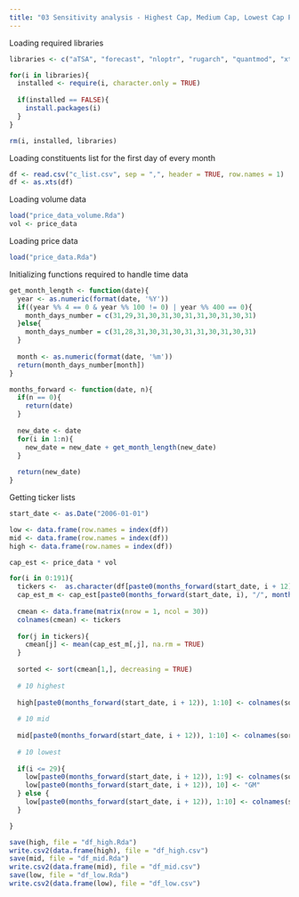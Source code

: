 ```yaml
---
title: "03 Sensitivity analysis - Highest Cap, Medium Cap, Lowest Cap Portfolios - estimating capitalization and generating constitutents lists"
---
```


Loading required libraries

```r
libraries <- c("aTSA", "forecast", "nloptr", "rugarch", "quantmod", "xts", "zoo")

for(i in libraries){
  installed <- require(i, character.only = TRUE)
  
  if(installed == FALSE){
    install.packages(i)
  }
}

rm(i, installed, libraries)
```

Loading constituents list for the first day of every month

```r
df <- read.csv("c_list.csv", sep = ",", header = TRUE, row.names = 1)
df <- as.xts(df)
```

Loading volume data

```r
load("price_data_volume.Rda")
vol <- price_data
```

Loading price data

```r
load("price_data.Rda")
```

Initializing functions required to handle time data

```r
get_month_length <- function(date){
  year <- as.numeric(format(date, '%Y'))
  if((year %% 4 == 0 & year %% 100 != 0) | year %% 400 == 0){
    month_days_number = c(31,29,31,30,31,30,31,31,30,31,30,31)
  }else{
    month_days_number = c(31,28,31,30,31,30,31,31,30,31,30,31)
  }
  
  month <- as.numeric(format(date, '%m'))
  return(month_days_number[month])
}

months_forward <- function(date, n){
  if(n == 0){
    return(date)
  }
  
  new_date <- date
  for(i in 1:n){
    new_date = new_date + get_month_length(new_date)
  }
  
  return(new_date)
}
```

Getting ticker lists

```r
start_date <- as.Date("2006-01-01")

low <- data.frame(row.names = index(df))
mid <- data.frame(row.names = index(df))
high <- data.frame(row.names = index(df))

cap_est <- price_data * vol

for(i in 0:191){
  tickers <-  as.character(df[paste0(months_forward(start_date, i + 12))])
  cap_est_m <- cap_est[paste0(months_forward(start_date, i), "/", months_forward(start_date, i + 12) - 1), tickers]
  
  cmean <- data.frame(matrix(nrow = 1, ncol = 30))
  colnames(cmean) <- tickers
  
  for(j in tickers){
    cmean[j] <- mean(cap_est_m[,j], na.rm = TRUE)
  }
  
  sorted <- sort(cmean[1,], decreasing = TRUE)
  
  # 10 highest
  
  high[paste0(months_forward(start_date, i + 12)), 1:10] <- colnames(sorted[1:10])
  
  # 10 mid
  
  mid[paste0(months_forward(start_date, i + 12)), 1:10] <- colnames(sorted[11:20])
  
  # 10 lowest
  
  if(i <= 29){
    low[paste0(months_forward(start_date, i + 12)), 1:9] <- colnames(sorted[21:29])
    low[paste0(months_forward(start_date, i + 12)), 10] <- "GM"
  } else {
    low[paste0(months_forward(start_date, i + 12)), 1:10] <- colnames(sorted[21:30])
  }

}

save(high, file = "df_high.Rda")
write.csv2(data.frame(high), file = "df_high.csv")
save(mid, file = "df_mid.Rda")
write.csv2(data.frame(mid), file = "df_mid.csv")
save(low, file = "df_low.Rda")
write.csv2(data.frame(low), file = "df_low.csv")
```

